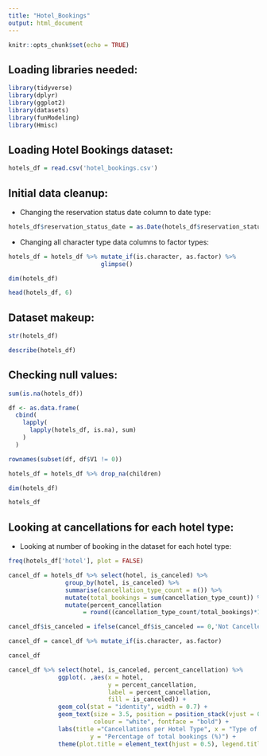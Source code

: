 ```yaml
---
title: "Hotel_Bookings"
output: html_document
---
```


```r
knitr::opts_chunk$set(echo = TRUE)
```

## Loading libraries needed:

```r
library(tidyverse)
library(dplyr)
library(ggplot2)
library(datasets)
library(funModeling) 
library(Hmisc)
```

## Loading Hotel Bookings dataset:

```r
hotels_df = read.csv('hotel_bookings.csv')
```

## Initial data cleanup:

* Changing the reservation status date column to date type:

```r
hotels_df$reservation_status_date = as.Date(hotels_df$reservation_status_date, format="%Y-%m-%d")
```

* Changing all character type data columns to factor types:

```r
hotels_df = hotels_df %>% mutate_if(is.character, as.factor) %>%
                          glimpse()
```

```r
dim(hotels_df)
```

```r
head(hotels_df, 6)
```

## Dataset makeup:

```r
str(hotels_df)
```

```r
describe(hotels_df)
```

## Checking null values:

```r
sum(is.na(hotels_df))
```

```r
df <- as.data.frame(
  cbind(
    lapply(
      lapply(hotels_df, is.na), sum)
    )
  )

rownames(subset(df, df$V1 != 0))
```

```r
hotels_df = hotels_df %>% drop_na(children)
```

```r
dim(hotels_df)
```

```r
hotels_df
```

## Looking at cancellations for each hotel type:

* Looking at number of booking in the dataset for each hotel type:

```r
freq(hotels_df['hotel'], plot = FALSE)
```
```r
cancel_df = hotels_df %>% select(hotel, is_canceled) %>%
                group_by(hotel, is_canceled) %>%
                summarise(cancellation_type_count = n()) %>%
                mutate(total_bookings = sum(cancellation_type_count)) %>%
                mutate(percent_cancellation
                     = round((cancellation_type_count/total_bookings)*100, 2)) 
```

```r
cancel_df$is_canceled = ifelse(cancel_df$is_canceled == 0,'Not Cancelled','Cancelled')
```

```r
cancel_df = cancel_df %>% mutate_if(is.character, as.factor)
```

```r
cancel_df
```

```r
cancel_df %>% select(hotel, is_canceled, percent_cancellation) %>%
              ggplot(. ,aes(x = hotel, 
                            y = percent_cancellation, 
                            label = percent_cancellation,
                            fill = is_canceled)) + 
              geom_col(stat = "identity", width = 0.7) + 
              geom_text(size = 3.5, position = position_stack(vjust = 0.5), 
                        colour = "white", fontface = "bold") +
              labs(title ="Cancellations per Hotel Type", x = "Type of Hotel",
                       y = "Percentage of total bookings (%)") +
              theme(plot.title = element_text(hjust = 0.5), legend.title = element_blank())
```





